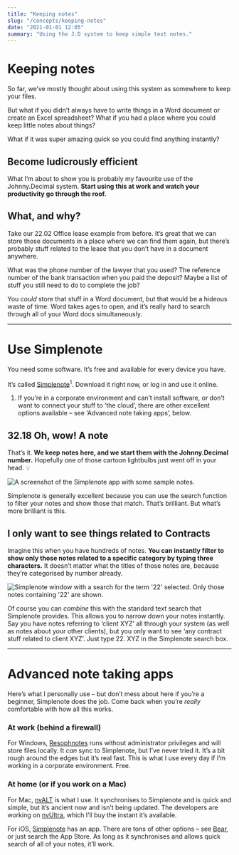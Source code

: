 ```yaml
---
title: "Keeping notes"
slug: "/concepts/keeping-notes"
date: "2021-01-01 12:05"
summary: "Using the J.D system to keep simple text notes."
---
```


# Keeping notes

So far, we’ve mostly thought about using this system as somewhere to keep your files.

But what if you didn’t always have to write things in a Word document or create an Excel spreadsheet? What if you had a place where you could keep little notes about things?

What if it was super amazing quick so you could find anything instantly?

## Become ludicrously efficient

What I’m about to show you is probably my favourite use of the Johnny.Decimal system. **Start using this at work and watch your productivity go through the roof.**

## What, and why?

Take our <span class="jd-inline">22.02 Office lease</span> example from before. It’s great that we can store those documents in a place where we can find them again, but there’s probably stuff related to the lease that you don’t have in a document anywhere.

What was the phone number of the lawyer that you used? The reference number of the bank transaction when you paid the deposit? Maybe a list of stuff you still need to do to complete the job?

You _could_ store that stuff in a Word document, but that would be a hideous waste of time. Word takes ages to open, and it’s really hard to search through all of your Word docs simultaneously.

---

# Use Simplenote

You need some software. It’s free and available for every device you have.

It’s called <a href="https://simplenote.com">Simplenote</a><sup>1</sup>. Download it right now, or log in and use it online.

<div class="footnote-wrapper">
	<ol class="footnote">
		<li>
			If you’re in a corporate environment and can’t install software, or don’t
			want to connect your stuff to ‘the cloud’, there are other excellent
			options available – see ‘Advanced note taking apps’, below.
		</li>
	</ol>
</div>

## 32.18 Oh, wow! A note

That’s it. **We keep notes here, and we start them with the Johnny.Decimal number.** Hopefully one of those cartoon lightbulbs just went off in your head. 💡

![A screenshot of the Simplenote app with some sample notes.](Simplenote__3218-oh-wow-a-note-min.png)

Simplenote is generally excellent because you can use the search function
to filter your notes and show those that match. That’s brilliant. But
what’s more brilliant is this.

## I only want to see things related to Contracts

Imagine this when you have hundreds of notes. **You can instantly filter to show only those notes related to a specific category by typing three characters.** It doesn’t matter what the titles of those notes are, because they’re categorised by number already.

![Simplenote window with a search for the term '22' selected. Only those notes containing '22' are shown.](Simplenote__search-22-min.png)

Of course you can _combine_ this with the standard text search that Simplenote provides. This allows you to narrow down your notes instantly. Say you have notes referring to ‘client XYZ’ all through your system (as well as notes about your other clients), but you only want to see ‘any contract stuff related to client XYZ’. Just type <span class="jd-inline">22. XYZ</span> in the Simplenote search box.

---

# Advanced note taking apps

Here’s what I personally use – but don’t mess about here if you’re a beginner, Simplenote does the job. Come back when you’re _really_ comfortable with how all this works.

### At work (behind a firewall)

For Windows, <a href="http://resoph.com/ResophNotes/Welcome.html">Resophnotes</a> runs without administrator privileges and will store files locally. It _can_ sync to Simplenote, but I’ve never tried it. It’s a bit rough around the edges but it’s real fast. This is what I use every day if I’m working in a corporate environment. Free.

### At home (or if you work on a Mac)

For Mac, <a href="http://brettterpstra.com/projects/nvalt/">nvALT</a> is what I use. It synchronises to Simplenote and is quick and simple, but it’s ancient now and isn’t being updated. The developers are working on <a href="https://nvultra.com/">nvUltra</a>, which I’ll buy the instant it’s available.

For iOS, <a href="https://simplenote.com">Simplenote</a> has an app. There are tons of other options – see <a href="http://www.bear-writer.com">Bear</a>, or just search the App Store. As long as it synchronises and allows quick search of all of your notes, it’ll work.

<Navigation
	backURL="/concepts/saving-files/"
	backTitle="Saving files"
	nextURL="/concepts/tracking-your-numbers/"
	nextTitle="Tracking your numbers"
/>
